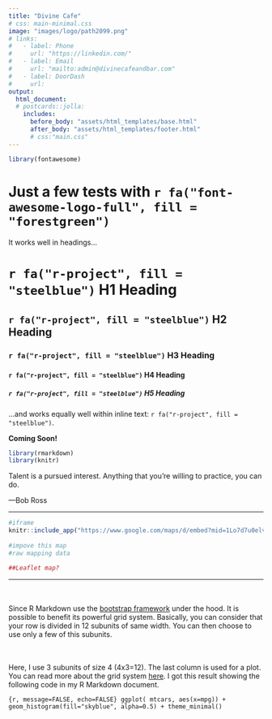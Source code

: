 ```yaml
---
title: "Divine Cafe"
# css: main-minimal.css
image: "images/logo/path2099.png"
# links:
#   - label: Phone
#     url: "https://linkedin.com/"
#   - label: Email
#     url: "mailto:admin@divinecafeandbar.com"
#   - label: DoorDash
#     url: 
output:
  html_document:
  # postcards::jolla:
    includes:
      before_body: "assets/html_templates/base.html"
      after_body: "assets/html_templates/footer.html"
      # css:"main.css"
---
```

 
```r
library(fontawesome)
```

# Just a few tests with `r fa("font-awesome-logo-full", fill = "forestgreen")`

It works well in headings...

# `r fa("r-project", fill = "steelblue")` H1 Heading

## `r fa("r-project", fill = "steelblue")` H2 Heading

### `r fa("r-project", fill = "steelblue")` H3 Heading

#### `r fa("r-project", fill = "steelblue")` H4 Heading

##### `r fa("r-project", fill = "steelblue")` H5 Heading

...and works equally well within inline text: `r fa("r-project", fill = "steelblue")`.

**Coming Soon!**

<!-- Dear Local Customers, -->

<!-- We are relocating to Parc Village, Macquarie in 2022! -->
<!-- Checkout website for news or come by after the new year to our new cafe and bar.... -->

<!-- Merry Christmas, -->
<!-- from Cherie and team -->

```r
library(rmarkdown)
library(knitr)

```

::: {.b--gray .ba .bw2 .ma2 .pa4 .shadow-1}
Talent is a pursued interest.
Anything that you're willing to practice, you can do.

—Bob Ross
:::

***


```r
#iframe
knitr::include_app("https://www.google.com/maps/d/embed?mid=1Lo7d7u0elvj-2Bi0gmcd7ecPZYQfvfow&ehbc=2E312F", height="480")
  
#impove this map
#raw mapping data

##Leaflet map?
```

***

<div class = "row">
  
<div class = "col-md-4">
<br><br>Since R Markdown use the [bootstrap framework](https://getbootstrap.com/docs/4.0/layout/grid/) under the hood. It is possible to benefit its powerful grid system. Basically, you can consider that your row is divided in 12 subunits of same width. You can then choose to use only a few of this subunits.
</div>
  
<div class = "col-md-4">
<br><br>Here, I use 3 subunits of size 4 (4x3=12). The last column is used for a plot. You can read more about the grid system [here](bootstrap grid system). I got this result showing the following code in my R Markdown document.
</div>
  
<div class = "col-md-4">
``{r, message=FALSE, echo=FALSE}
ggplot( mtcars, aes(x=mpg)) + geom_histogram(fill="skyblue", alpha=0.5) + theme_minimal()
``
</div>
</div>

<!--Email updates-->
<!-- Old not working -->
<!-- <iframe src="https://www.google.com/maps/d/u/1/embed?mid=1-oJD653LPlhBvc9K1fwJvAMnq3HQ_YDp" width="640" height="480"></iframe> -->